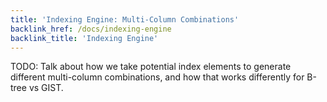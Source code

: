 ```yaml
---
title: 'Indexing Engine: Multi-Column Combinations'
backlink_href: /docs/indexing-engine
backlink_title: 'Indexing Engine'
---
```


TODO: Talk about how we take potential index elements to generate different
multi-column combinations, and how that works differently for B-tree vs GIST.